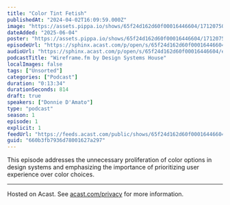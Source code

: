```yaml
---
title: "Color Tint Fetish"
publishedAt: "2024-04-02T16:09:59.000Z"
image: "https://assets.pippa.io/shows/65f24d162d60f00016446604/1712075085422-456148c12b25c6bbb882df65d8392b9f.jpeg"
dateAdded: "2025-06-04"
poster: "https://assets.pippa.io/shows/65f24d162d60f00016446604/1712075085422-456148c12b25c6bbb882df65d8392b9f.jpeg"
episodeUrl: "https://sphinx.acast.com/p/open/s/65f24d162d60f00016446604/e/660b3fb7936d78001627a297/media.mp3"
audioUrl: "https://sphinx.acast.com/p/open/s/65f24d162d60f00016446604/e/660b3fb7936d78001627a297/media.mp3"
podcastTitle: "Wireframe.fm by Design Systems House"
localImages: false
tags: ["Unsorted"]
categories: ["Podcast"]
duration: "0:13:34"
durationSeconds: 814
draft: true
speakers: ["Donnie D'Amato"]
type: "podcast"
season: 1
episode: 1
explicit: 1
feedUrl: "https://feeds.acast.com/public/shows/65f24d162d60f00016446604"
guid: "660b3fb7936d78001627a297"
---
```

This episode addresses the unnecessary proliferation of color options in design systems and emphasizing the importance of prioritizing user experience over color choices.  

---

Hosted on Acast. See [acast.com/privacy](https://acast.com/privacy) for more information.
